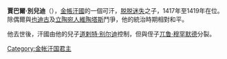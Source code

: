 '''賈巴爾·別兒迪'''（{{bd||？|1419年|}}），[[金帳汗國|金帳汗國]]的一個可汗，[[脱脱迷失|脱脱迷失]]之子，1417年至1419年在位。除偶爾與[[也迪古|也迪古]]及[[立陶宛人|立陶宛人]][[維陶塔斯|維陶塔斯]]鬥爭，他的統治時期相對和平。

他去世後，汗國由他的兒子[[道剌特·别尔迪|道剌特·别尔迪]]控制，但與侄子[[兀鲁·穆罕默德|兀鲁·穆罕默德]]分裂。

{{start box}}
{{s-before|[[庫卡剌汗|庫卡剌汗]]}}
{{s-title|[[金帳汗國|金帳汗國君主]]|1416年-1417年}}
{{s-after|[[德維什汗|德維什汗]]}}

[[Category:金帐汗国君主|Category:金帐汗国君主]]